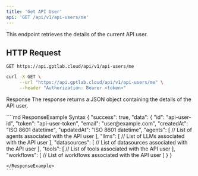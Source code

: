 ```yaml
---
title: 'Get API User'
api: 'GET /api/v1/api-users/me'
---
```


This endpoint retrieves the details of the current API user.

## HTTP Request

`GET https://api.gptlab.cloud/api/v1/api-users/me`

<RequestExample>

```bash
curl -X GET \
     --url "https://api.gptlab.cloud/api/v1/api-users/me" \
     --header "Authorization: Bearer <token>"

```

</RequestExample>


Response
The response returns a JSON object containing the details of the API user.



<ResponseExample>
````md ResponseExample Syntax
{
  "success": true,
  "data": {
    "id": "api-user-id",
    "token": "api-user-token",
    "email": "user@example.com",
    "createdAt": "ISO 8601 datetime",
    "updatedAt": "ISO 8601 datetime",
    "agents": [
      // List of agents associated with the API user
    ],
    "llms": [
      // List of LLMs associated with the API user
    ],
    "datasources": [
      // List of datasources associated with the API user
    ],
    "tools": [
      // List of tools associated with the API user
    ],
    "workflows": [
      // List of workflows associated with the API user
    ]
  }
}


````
</ResponseExample>
```
